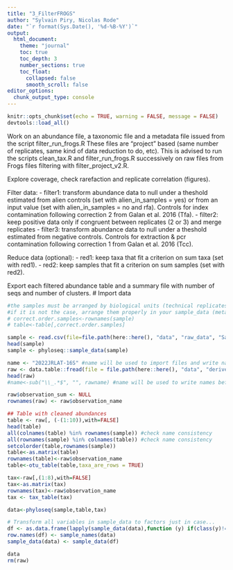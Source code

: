 ```yaml
---
title: "3_FilterFROGS"
author: "Sylvain Piry, Nicolas Rode"
date: "`r format(Sys.Date(), '%d-%B-%Y')`"
output: 
  html_document:
    theme: "journal"
    toc: true
    toc_depth: 3
    number_sections: true
    toc_float:
      collapsed: false
      smooth_scroll: false
editor_options: 
  chunk_output_type: console
---
```



```r
knitr::opts_chunk$set(echo = TRUE, warning = FALSE, message = FALSE)
devtools::load_all()
```


Work on an abundance file, a taxonomic file and a metadata file issued from the script filter_run_frogs.R
These files are "project" based (same number of replicates, same kind of data reduction to do, etc).
This is advised to run the scripts clean_tax.R and filter_run_frogs.R successively on raw files from Frogs files filtering with filter_project_v2.R.

Explore coverage, check rarefaction and replicate correlation (figures).

Filter data:
 - filter1: transform abundance data to null under a theshold estimated from alien controls (set with alien_in_samples = yes) or from an input value (set with alien_in_samples = no and rfa).
   Controls for index contamination following correction 2 from Galan et al. 2016 (Tfa).
 - filter2: keep positive data only if congruent between replicates (2 or 3) and merge replicates
 - filter3: transform abundance data to null under a theshold estimated from negative controls.
   Controls for extraction & pcr contamination following correction 1 from Galan et al. 2016 (Tcc).

 Reduce data (optional):
 - red1: keep taxa that fit a criterion on sum taxa (set with red1).
 - red2: keep samples that fit a criterion on sum samples (set with red2).

Export each filtered abundance table and a summary file with number of seqs and number of clusters.
# Import data
```r

#the samples must be arranged by biological units (technical replicates of a same biological unit follow each other)
#if it is not the case, arrange them properly in your sample_data (metadata), then activate the following lines
# correct.order.samples<-rownames(sample)
# table<-table[,correct.order.samples]

sample <- read.csv(file=file.path(here::here(), "data", "raw_data", "Sample_ISS.xlsx - Metadata.csv"), header=TRUE, sep=",") #to modify (name of the metadata file)
head(sample)
sample <- phyloseq::sample_data(sample)

name <- "2022JRLAT-16S" #name will be used to import files and write names before extension of the different output tables. to modify
raw <- data.table::fread(file = file.path(here::here(), "data", "derived_data", paste(name,"_cleaned_abundance.txt",sep="")), sep="\t",header=TRUE) #to modify (input tsv file from Frogs)
head(raw)
#name<-sub("\\_.*$", "", rawname) #name will be used to write names before extension of the different output tables. to modify if necessary (the character "_" is used to substract basename)

raw$observation_sum <- NULL
rownames(raw) <- raw$observation_name

## Table with cleaned abundances
table <- raw[, (-(1:10)),with=FALSE]
head(table)
all(colnames(table) %in% rownames(sample)) #check name consistency
all(rownames(sample) %in% colnames(table)) #check name consistency
setcolorder(table,rownames(sample))
table<-as.matrix(table)
rownames(table)<-raw$observation_name
table<-otu_table(table,taxa_are_rows = TRUE)

tax<-raw[,(1:8),with=FALSE]
tax<-as.matrix(tax)
rownames(tax)<-raw$observation_name
tax <- tax_table(tax)

data<-phyloseq(sample,table,tax)

# Transform all variables in sample_data to factors just in case...
df <- as.data.frame(lapply(sample_data(data),function (y) if(class(y)!="factor" ) as.factor(y) else y),stringsAsFactors=T)
row.names(df) <- sample_names(data)
sample_data(data) <- sample_data(df)

data 
rm(raw)


```
